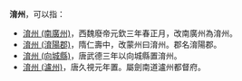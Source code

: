'''淯州'''，可以指：
* [[淯州_(南廣州)|淯州 (南廣州)]]，西魏廢帝元欽三年春正月，改南廣州為淯州。
* [[淯州_(淯陽郡)|淯州 (淯陽郡)]]，隋仁壽中，改蒙州曰淯州。郡名淯陽郡。
* [[淯州_(向城縣)|淯州 (向城縣)]]，唐武德三年以向城縣置淯州。
* [[淯州_(瀘州)|淯州 (瀘州)]]，唐久視元年置。屬劍南道瀘州都督府。

{{Disambiguation|Cat=二字中国州名消歧义}}